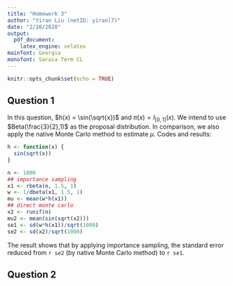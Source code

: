 ```yaml
---
title: "Homework 3"
author: "Yiran Liu (netID: yiranl7)"
date: "2/10/2020"
output:
  pdf_document:
    latex_engine: xelatex
mainfont: Georgia
monofont: Sarasa Term CL
---
```


```r
knitr::opts_chunk$set(echo = TRUE)
```

## Question 1

In this question, $h(x) = \sin(\sqrt{x})$ and $\pi(x)=I_{[0,1]}(x)$. We intend to use $Beta(\frac{3}{2},1)$ as the proposal distribution. In comparison, we also apply the native Monte Carlo method to estimate $\mu$. Codes and results:

```r
h <- function(x) {
  sin(sqrt(x))
}

n <- 1000
## importance sampling
x1 <- rbeta(n, 1.5, 1)
w <- 1/dbeta(x1, 1.5, 1)
mu <- mean(w*h(x1))
## direct monte carlo
x2 <- runif(n)
mu2 <- mean(sin(sqrt(x2)))
se1 <- sd(w*h(x1))/sqrt(1000)
se2 <- sd(x2)/sqrt(1000)
```

The result shows that by applying importance sampling, the standard error reduced from `r se2` (by native Monte Carlo method) to `r se1`.

## Question 2


